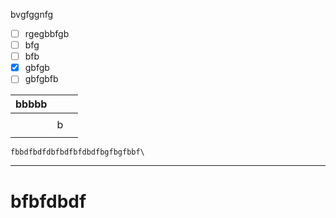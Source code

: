 bvgfggnfg

* [ ] rgegbbfgb
* [ ] bfg
* [ ] bfb
* [x] gbfgb
* [ ] gbfgbfb

| bbbbb |   |   |
| ----- | - | - |
|       |   |   |
|       | b |   |
|       |   |   |



`fbbdfbdfdbfbdfbfdbdfbgfbgfbbf\`



***

# bfbfdbdf